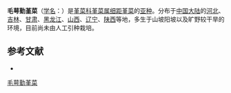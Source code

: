 {{Infraspeciesbox
| name = 毛萼勤堇菜
| status = 
| status_system = 
| image =
| genus = Viola
| species link = 细距堇菜
| species = tenuicornis
| name = 毛萼勤堇菜 ''V. t.'' subsp.
| species = trichosepala
| authority = 
}}

'''毛萼勤堇菜'''（[[学名|学名]]：{{lang|la|''Viola tenuicornis'' subsp. ''trichosepala''}}）是[[堇菜科|堇菜科]][[堇菜属|堇菜属]][[细距堇菜|细距堇菜]]的[[亚种|亚种]]。分布于[[中国大陆|中国大陆]]的[[河北|河北]]、[[吉林|吉林]]、[[甘肃|甘肃]]、[[黑龙江|黑龙江]]、[[山西|山西]]、[[辽宁|辽宁]]、[[陕西|陕西]]等地，多生于山坡阳坡以及旷野较干旱的环境，目前尚未由人工引种栽培。

== 参考文献 ==
<div class="references-small">
* {{cite web| url =http://www.bioinfo.cn/db05/KmzwSpecies.php?action=view&id=29225| title =毛萼勤堇菜（亚种）| work =《中国高等植物数据库全库》| publisher =中国科学院微生物研究所| author =昆明植物研究所| accessdate =2009-02-26| deadurl =yes| archiveurl =https://web.archive.org/web/20160305015835/http://www.bioinfo.cn/db05/KmzwSpecies.php?action=view&id=29225| archivedate =2016-03-05}}
</div>

[[Category:堇菜属|毛萼勤堇菜]]


{{植物小作品}}